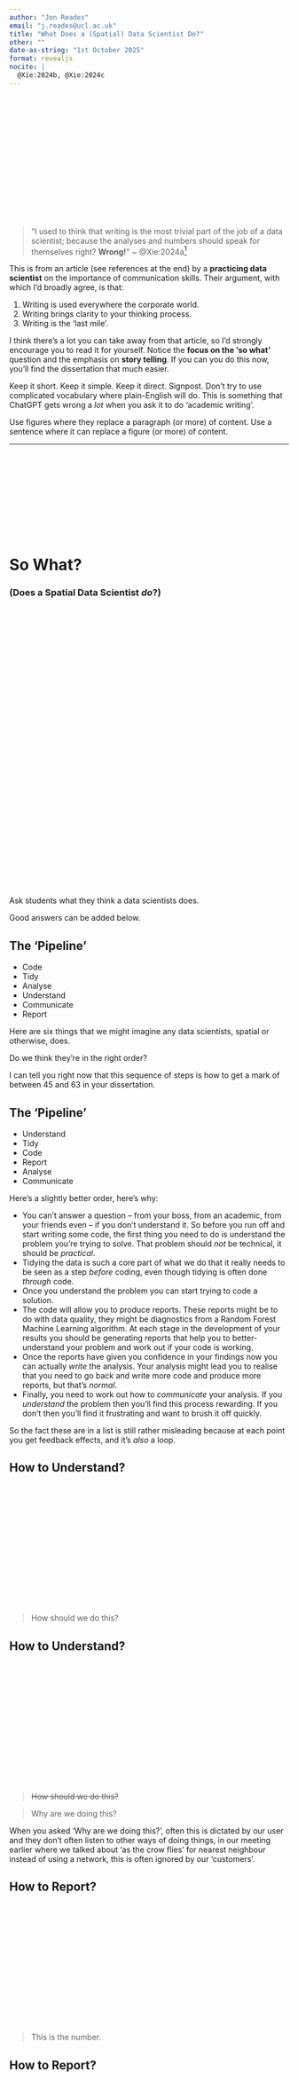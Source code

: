 ```yaml
---
author: "Jon Reades"
email: "j.reades@ucl.ac.uk"
title: "What Does a (Spatial) Data Scientist Do?"
other: ""
date-as-string: "1st October 2025"
format: revealjs
nocite: |
  @Xie:2024b, @Xie:2024c
---
```


<blockquote style="margin-top:250px">"I used to think that writing is the most trivial part of the job of a data scientist; because the analyses and numbers should speak for themselves right? **Wrong!**" ~ @Xie:2024a^[This session draws liberally on her experience.]</blockquote>

::: {.notes}

This is from an article (see references at the end) by a **practicing data scientist** on the importance of communication skills. Their argument, with which I'd broadly agree, is that:

1. Writing is used everywhere the corporate world.
2. Writing brings clarity to your thinking process.
3. Writing is the 'last mile'.

I think there's a lot you can take away from that article, so I'd strongly encourage you to read it for yourself. Notice the **focus on the 'so what'** question and the emphasis on **story telling**. If you can you do this now, you'll find the dissertation that much easier.

Keep it short. Keep it simple. Keep it direct. Signpost. Don't try to use complicated vocabulary where plain-English will do. This is something that ChatGPT gets wrong a *lot* when you ask it to do 'academic writing'.

Use figures where they replace a paragraph (or more) of content. Use a sentence where it can replace a figure (or more) of content. 

:::

---

<div style="height: 600px;">
<h1 style="margin-top: 200px; vertical-align: bottom;">So What?</h1>
<h3>(Does a Spatial Data Scientist <i>do</i>?)</h3>
</div>

::: {.notes}

Ask students what they think a data scientists does.

Good answers can be added below.

:::

## The 'Pipeline' {auto-animate=true}

- Code
- Tidy
- Analyse
- Understand
- Communicate
- Report

::: {.notes}

Here are six things that we might imagine any data scientists, spatial or otherwise, does. 

Do we think they're in the right order?

I can tell you right now that this sequence of steps is how to get a mark of between 45 and 63 in your dissertation.

:::


## The 'Pipeline' {auto-animate=true}

- Understand
- Tidy
- Code
- Report
- Analyse
- Communicate

::: {.notes}

Here's a slightly better order, here's why:

- You can't answer a question -- from your boss, from an academic, from your friends even -- if you don't understand it. So before you run off and start writing some code, the first thing you need to do is understand the problem you're trying to solve. That problem should *not* be technical, it should be *practical*. 
- Tidying the data is such a core part of what we do that it really needs to be seen as a step *before* coding, even though tidying is often done *through* code.
- Once you understand the problem you can start trying to code a solution.
- The code will allow you to produce reports. These reports might be to do with data quality, they might be diagnostics from a Random Forest Machine Learning algorithm. At each stage in the development of your results you should be generating reports that help you to better-understand your problem and work out if your code is working.
- Once the reports have given you confidence in your findings now you can actually *write* the analysis. Your analysis might lead you to realise that you need to go back and write more code and produce more reports, but that's *normal*.
- Finally, you need to work out how to *communicate* your analysis. If you *understand* the problem then you'll find this process rewarding. If you don't then you'll find it frustrating and want to brush it off quickly.

So the fact these are in a list is still rather misleading because at each point you get feedback effects, and it's *also* a loop.

:::

## How to Understand?

<blockquote style="margin-top:250px">How should we do this?</blockquote>

## How to Understand?

<blockquote style="margin-top:250px">~~How should we do this?~~</blockquote>

<blockquote>Why are we doing this?</blockquote>


::: {.notes}

When you asked 'Why are we doing this?', often this is dictated by our user and they don't often listen to other ways of doing things, in our meeting earlier where we talked about 'as the crow flies' for nearest neighbour instead of using a network, this is often ignored by our 'customers'. 

:::

## How to Report?

<blockquote style="margin-top:250px;">This is the number.</blockquote>

## How to Report?

<blockquote style="margin-top:250px;">~~This is the number.~~</blockquote>

<blockquote>These are the takeaways.</blockquote>

## How to Analyse?

<blockquote style="margin-top:250px;">These are the methods we can use.</blockquote>

## How to Analyse?

<blockquote style="margin-top:250px;">~~These are the methods I can use.~~</blockquote>

<blockquote>This is the method that matches the need.</blockquote>


::: {.notes}

When you asked 'why are we using this method', often this is often ignored by our 'customers'. Context gets overlooked. Things are usually rushed and they don't look at the wider picture, other data sources and methods if it will delay the answers.

:::

## How to Communicate?

<blockquote style="margin-top:250px;">What do I need to say?</blockquote>

## How to Communicate?

<blockquote style="margin-top:250px;">~~What do I need to say?~~</blockquote>

<blockquote>Who needs to know?</blockquote>

## Tell Me a Story {auto-animate=true}

<blockquote style="margin-top:250px;">All data science is, ultimately, a story.</blockquote>

## Tell Me a Story {auto-animate=true}

<blockquote style="margin-top:250px;">All data science is, ultimately, a story.</blockquote>
<blockquote>Focus on the 'so what'.</blockquote>

## Tell Me a Story {auto-animate=true}

<blockquote style="margin-top:250px;">All data science is, ultimately, a story.</blockquote>
<blockquote>Focus on the 'so what'.</blockquote>
<blockquote>Don't bury the lede.</blockquote>

::: {.notes}

All data science is, ultimately, a story. A story of struggle. Frustration. Discovery. Learning. But you need to *tell* that story the right way.

Many of you will have learned some 'system' for writing in school. The inverted pyramid or something like that. In university, in my literary *theory* class I picked up the pyramid approach: taking a single sentence and unpacking that into the themes of the entire book.

There are mystery novels. Romance novels. Economist articles. Teen Vogue articles. They are all telling stories. They all do this in different ways.

:::

--- 

<div style="margin-top: 200px;">
<h1>Tell the *Right* Story</h1>
<h3>(And *that* requires soft-skills)^[See, e.g., @Huck:2025]</h3>
</div>

::: {.notes}

So what's fine for consultancy, might not be for academia or newspaper reporting. And vice versa. 

Across the last five years what we've noticed 

:::

## All Change?

We think the *story* is the stable part, because everything else in data science is always changing. Here's *one* vision from @Uttam:2025:

| Old Data Science Role  | New Job Title                   |
| :--------------------- | :------------------------------ |
| Data cleaning & ETL | **Analytics Engineer** (SQL + dbt + Airflow ) |
| Business dashboards | **BI Developer** (Power BI, Tabley, Looker) |
| Product experimentation | **Data Analyst** (SQL + experimentation) |
| ML Modelling            | **ML Engineer** (MLOps, pipelines, deployment) |
| Causal inference/forecasting | **Research Scientist** (Stats + PhD-level modeling) |

::: {.notes}

Those JDs apply in the private sector — you also won’t find academics identifying with those titles because we tend to me one-stop-shops in most cases. I think you can assume that trends in the corporate world tend to hit the less lucrative sectors a few years later, but it wasn’t my intention to suggest that all those roles have come into existence, rather that it’s constantly evolving in terms of how people divvy up the work.

:::

## Additional Resources {.smaller}

- [Version Control with Git](http://swcarpentry.github.io/git-novice)
- [Setting up and managing your GitHub user account](https://docs.github.com/en/github/setting-up-and-managing-your-github-user-account)
- [Personal Access Tokens on Git](https://docs.github.com/en/free-pro-team@latest/developers/apps/about-apps#personal-access-tokens)
- [Git Cheat Sheet](https://www.jrebel.com/blog/git-cheat-sheet)

# Thank You {background-image="/img/web/title-slide.png" background-color="#f7eff5" background-opacity="0.2"}

<h3>References</h3>
